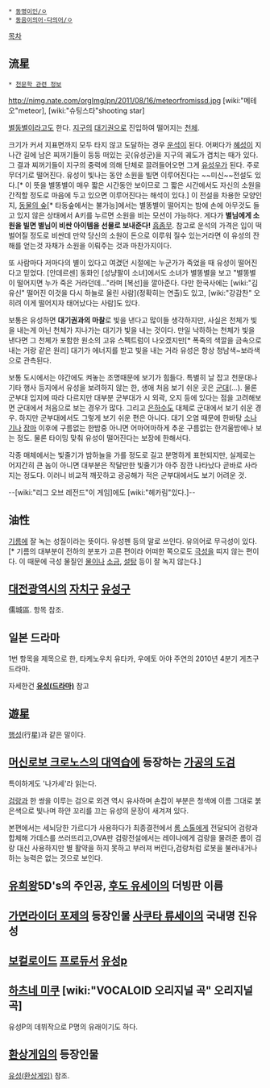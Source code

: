  * [[동명이인/ㅇ]]
 * [[동음이의어·다의어/ㅇ]]

[[목차]]
== 流星 ==
 * [[천문학 관련 정보]]
http://nimg.nate.com/orgImg/pn/2011/08/16/meteorfromissd.jpg
[wiki:"메테오"meteor], [wiki:"슈팅스타"shooting star]

[[별동별]]이라고도 한다. [[지구]]의 [[대기권]]으로 진입하여 떨어지는 [[천체]].

크기가 커서 지표면까지 모두 타지 않고 도달하는 경우 [[운석]]이 된다. 어쩌다가 [[혜성]]이 지나간 길에 남은 찌꺼기들이 둥둥 떠있는 곳(유성군)을 지구의 궤도가 겹치는 때가 있다. 그 결과 찌꺼기들이 지구의 중력에 의해 단체로 끌려들어오면 그게 [[유성우]]가 된다. 주로 무더기로 떨어진다. 유성이 빛나는 동안 소원을 빌면 이루어진다는 ~~미신~~전설도 있다.[* 이 뜻을 별똥별이 매우 짧은 시간동안 보이므로 그 짧은 시간에서도 자신의 소원을 간직할 정도로 마음에 두고 있으면 이루어진다는 해석이 있다.] 이 전설을 차용한 모양인지, [[동물의 숲 시리즈|동물의 숲]][* 타동숲에서는 불가능]에서는 별똥별이 떨어지는 밤에 손에 아무것도 들고 있지 않은 상태에서 A키를 누르면 소원을 비는 모션이 가능하다. 게다가 '''별님에게 소원을 빌면 별님이 비싼 아이템을 선물로 보내준다!''' [[흠좀무]]. 참고로 운석의 가격은 입이 떡벌어질 정도로 비싼데 만약 당신의 소원이 돈으로 이루워 질수 있는거라면 이 유성의 잔해를 얻는것 자채가 소원을 이뤄주는 것과 마찬가지이다.

또 사람마다 저마다의 별이 있다고 여겼던 시절에는 누군가가 죽었을 때 유성이 떨어진다고 믿었다. [안데르센] 동화인 [성냥팔이 소녀]에서도 소녀가 별똥별을 보고 "별똥별이 떨어지면 누가 죽은 거라던데..."라며 [복선]을 깔아준다. 다만 한국사에는 [wiki:"김유신" 떨어진 이것을 다시 하늘로 올린 사람](정확히는 연출)도 있고, [wiki:"강감찬" 오히려 이게 떨어지자 태어났다는 사람]도 있다. 

보통은 유성하면 '''대기권과의 마찰'''로 빛을 낸다고 많이들 생각하지만, 사실은 천체가 빛을 내는게 아닌 천체가 지나가는 대기가 빛을 내는 것이다. 만일 낙하하는 천체가 빛을 낸다면 그 천체가 포함한 원소의 고유 스펙트럼이 나오겠지만[* 폭죽의 색깔을 금속으로 내는 거랑 같은 원리] 대기가 에너지를 받고 빛을 내는 거라 유성은 항상 청남색~보라색으로 관측된다.

보통 도시에서는 야간에도 켜놓는 조명때문에 보기가 힘들다. 특별히 날 잡고 천문대나 기타 행사 등지에서 유성을 보려하지 않는 한, 생애 처음 보기 쉬운 곳은 [[군대]](...). 물론 군부대 입지에 따라 다르지만 대부분 군부대가 시 외곽, 오지 등에 있다는 점을 고려해보면 군대에서 처음으로 보는 경우가 많다. 그리고 [[은하수]]도 대체로 군대에서 보기 쉬운 경우. 하지만 군부대에서도 그렇게 보기 쉬운 편은 아니다. 대기 오염 때문에 한바탕 [[소나기]]나 [[장마]] 이후에 구름없는 한밤중 아니면 어마어마하게 추운 구름없는 한겨울밤에나 보는 정도. 물론 타이밍 맞춰 유성이 떨어진다는 보장에 한해서다.

각종 매체에서는 빛줄기가 밤하늘을 가를 정도로 길고 분명하게 표현되지만, 실제로는 어지간히 큰 놈이 아니면 대부분은 작달만한 빛줄기가 아주 잠깐 나타났다 곧바로 사라지는 정도다. 이러니 비교적 깨끗하고 광공해가 적은 군부대에서도 보기 어려운 것.

--[wiki:"리그 오브 레전드"이 게임]에도 [wiki:"헤카림"있다.]--

== 油性 ==
[[기름]]에 잘 녹는 성질이라는 뜻이다. 유성펜 등의 말로 쓰인다. 유의어로 무극성이 있다.[* 기름의 대부분이 전하의 분포가 고른 편이라 어떠한 쪽으로도 [[극성]]을 띠지 않는 편이다. 이 때문에 극성 물질인 [[물]]이나 [[소금]], [[설탕]] 등이 잘 녹지 않는다.]

== [[대전광역시]]의 [[자치구]] [[유성구]] ==
儒城區. 항목 참조.

== 일본 드라마 ==

1번 항목을 제목으로 한, 타케노우치 유타카, 우에토 아야 주연의 2010년 4분기 게츠구 드라마. 

자세한건 '''[[유성(드라마)]]''' 참고

== 遊星 ==
[[행성]](行星)과 같은 말이다.

== [[머신로보 크로노스의 대역습]]에 등장하는 [[가공의 도검]] ==

특이하게도 '나가세'라 읽는다.

[[검랑]]과 한 쌍을 이루는 검으로 외견 역시 유사하며 손잡이 부분은 청색에 이름 그대로 붉은색으로 빛나며 하얀 꼬리를 끄는 유성의 문장이 새겨져 있다.

본편에서는 세뇌당한 가르디가 사용하다가 최종결전에서 [[롬 스톨]]에게 전달되어 검랑과 합체해 가데스를 쓰러뜨리고,OVA판 검랑전설에서는 레이나에게 검랑을 물려준 롬이 검랑 대신 사용하지만 별 활약을 하지 못하고 부러져 버린다,검랑처럼 로봇을 불러내거나 하는 능력은 없는 것으로 보인다.

== [[유희왕]]5D's의 주인공, [[후도 유세이]]의 더빙판 이름 ==
== [[가면라이더 포제]]의 등장인물 [[사쿠타 류세이]]의 국내명 진유성 ==

== [[보컬로이드]] [[프로듀서]] [[유성p]] == 

== [[하츠네 미쿠]] [wiki:"VOCALOID 오리지널 곡" 오리지널 곡] ==
유성P의 데뷔작으로 P명의 유래이기도 하다. 
{{{#!html
<script type="text/javascript" src="http://ext.nicovideo.jp/thumb_watch/sm2019245"></script><noscript><a href="http://www.nicovideo.jp/watch/sm2019245">【ニコニコ動画】【最新版】流星【初音ミクオリジナル】</a></noscript>
}}}

== [[환상게임]]의 등장인물 ==
[[유성(환상게임)]] 참조.

